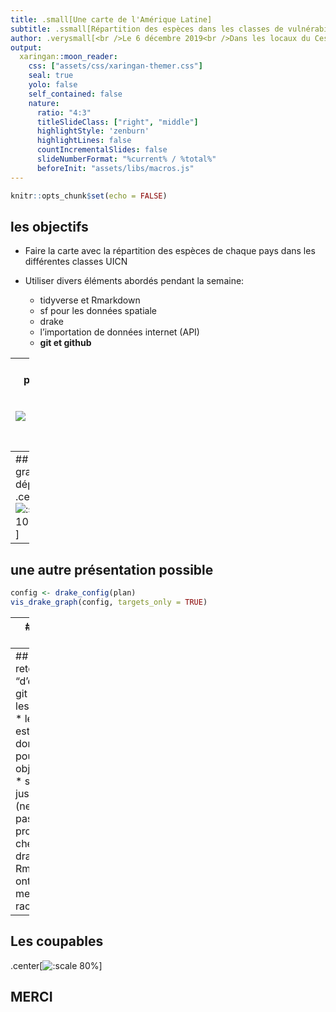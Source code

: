 ```yaml
---
title: .small[Une carte de l'Amérique Latine]
subtitle: .ssmall[Répartition des espèces dans les classes de vulnérabilité]
author: .verysmall[<br />Le 6 décembre 2019<br />Dans les locaux du Cesab à Montpellier]
output:
  xaringan::moon_reader:
    css: ["assets/css/xaringan-themer.css"]
    seal: true
    yolo: false
    self_contained: false
    nature:
      ratio: "4:3"
      titleSlideClass: ["right", "middle"]
      highlightStyle: 'zenburn'
      highlightLines: false
      countIncrementalSlides: false
      slideNumberFormat: "%current% / %total%"
      beforeInit: "assets/libs/macros.js"
---
```


```r
knitr::opts_chunk$set(echo = FALSE)
```

## les objectifs
* Faire la carte avec la répartition des espèces de chaque pays dans les différentes classes UICN  

* Utiliser divers éléments abordés pendant la semaine:  
  + tidyverse et Rmarkdown  
  + sf pour les données spatiale
  + drake  
  + l'importation de données internet (API)   
  + **git et github**

---
## On a puller puis pusher
.center[![:scale 100%](manuscrit/output/github.png)]

---
## le graphique des dépendances
.center[![:scale 100%](manuscrit/output/drake_plot.png)]

---
## une autre présentation possible
```r
config <- drake_config(plan)
vis_drake_graph(config, targets_only = TRUE)
```

---
## la première carte 

```r
drake::readd(carto)
```

---
## quelques retours "d’expérience"
* git ne commut pas les dossiers vides.  
* le plan de drake est un data.frame, donc utiliser **=** pour objets=fonctions().  
* sourcer charge juste les fonctions (ne les applique pas).
* les problèmes de chemins entre drake et Rmardown nous ont contraint a mettre le .Rmd à la racine.

---

## Les coupables

.center[![:scale 80%](manuscrit/output/merci.png)]

## MERCI
